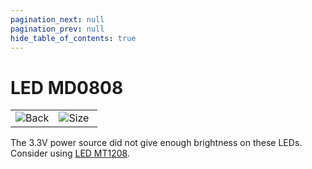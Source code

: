 ```yaml
---
pagination_next: null
pagination_prev: null
hide_table_of_contents: true
---
```



# LED MD0808


<table>
<td width='50%'>
    <img alt="Back" src="/img/catalog/ldledmd0808-1.png" />
</td>
<td width='50%'>
    <img alt="Size" src="/img/catalog/ldledmd0808-2.png" />
</td>
</table>

The 3.3V power source did not give enough brightness on these LEDs. Consider using [LED MT1208](../../products/ldledmt1208-a).